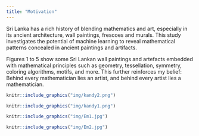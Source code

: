 ```yaml
---
title: "Motivation"
---
```


Sri Lanka has a rich history of blending mathematics and art, especially in its ancient architecture, wall paintings, frescoes and murals.   This study investigates the potential of machine learning to reveal mathematical patterns concealed in ancient paintings and artifacts. 


Figures 1 to 5 show some Sri Lankan wall paintings and artefacts embedded with mathematical principles such as geometry, tessellation, symmetry, coloring algorithms, motifs, and more. This further reinforces my belief: Behind every mathematician lies an artist, and behind every artist lies a mathematician.

```r
knitr::include_graphics("img/kandy2.png")
```

```r
knitr::include_graphics("img/kandy1.png")
```

```r
knitr::include_graphics("img/Em1.jpg")
```

```r
knitr::include_graphics("img/Em2.jpg")
```
